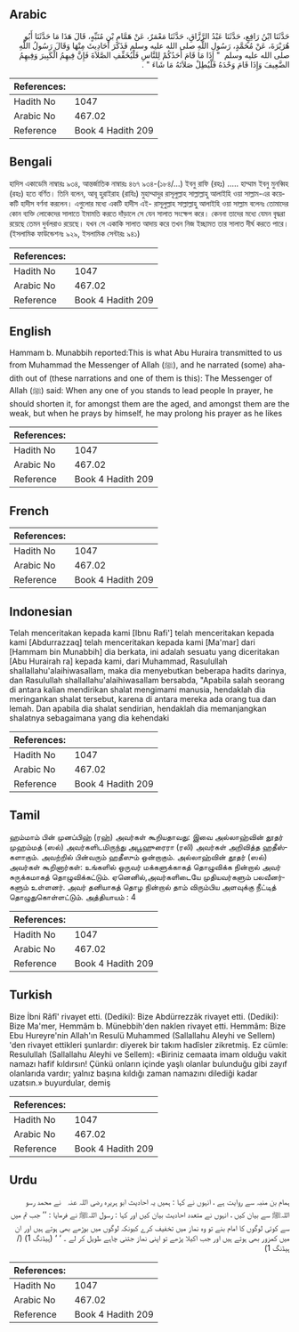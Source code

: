 ## Arabic


<div dir="rtl" lang="ar" style={{fontSize:'larger',backgroundColor:'#f8f9fa',padding:20}}>
حَدَّثَنَا ابْنُ رَافِعٍ، حَدَّثَنَا عَبْدُ الرَّزَّاقِ، حَدَّثَنَا مَعْمَرٌ، عَنْ هَمَّامِ بْنِ مُنَبِّهٍ، قَالَ هَذَا مَا حَدَّثَنَا أَبُو هُرَيْرَةَ، عَنْ مُحَمَّدٍ، رَسُولِ اللَّهِ صلى الله عليه وسلم فَذَكَرَ أَحَادِيثَ مِنْهَا وَقَالَ رَسُولُ اللَّهِ صلى الله عليه وسلم ‏ "‏ إِذَا مَا قَامَ أَحَدُكُمْ لِلنَّاسِ فَلْيُخَفِّفِ الصَّلاَةَ فَإِنَّ فِيهِمُ الْكَبِيرَ وَفِيهِمُ الضَّعِيفَ وَإِذَا قَامَ وَحْدَهُ فَلْيُطِلْ صَلاَتَهُ مَا شَاءَ ‏"‏ ‏.‏
</div>
<div style={{backgroundColor:'#f8f9fa',padding:20, marginBottom: 10}}><table> <thead> <tr> <th>References:</th> <th></th> </tr> </thead> <tbody><tr><td>Hadith No</td><td>1047</td></tr><tr><td>Arabic No</td><td>467.02</td></tr><tr><td>Reference</td><td>Book 4 Hadith 209</td></tr></tbody></table></div>

## Bengali


<div dir="ltr" lang="bn" style={{fontSize:'larger',backgroundColor:'#f8f9fa',padding:20}}>
হাদিস একাডেমি নাম্বারঃ ৯৩৪, আন্তর্জাতিক নাম্বারঃ ৪৬৭ ৯৩৪-(১৮৪/...) ইবনু রাফি (রহঃ) ..... হাম্মাম ইবনু মুনব্বিহ (রহঃ) হতে বর্ণিত। তিনি বলেন, আবূ হুরাইরাহ (রাযিঃ) মুহাম্মাদুর রাসূলুল্লাহ সাল্লাল্লাহু আলাইহি ওয়া সাল্লাম-এর কয়েকটি হাদীস বর্ণনা করলেন। এগুলোর মধ্যে একটি হাদীস এই- রাসূলুল্লাহ সাল্লাল্লাহু আলাইহি ওয়া সাল্লাম বলেনঃ তোমাদের কোন ব্যক্তি লোকেদের সালাতে ইমামতি করতে দাঁড়ালে সে যেন সালাত সংক্ষেপ করে। কেননা তাদের মধ্যে যেমন বৃদ্ধরা রয়েছে তেমন দুর্বলরাও রয়েছে। যখন সে একাকি সালাত আদায় করে তখন নিজ ইচ্ছামত তার সালাত দীর্ঘ করতে পারে। (ইসলামিক ফাউন্ডেশনঃ ৯২৯, ইসলামিক সেন্টারঃ ৯৪১)
</div>
<div style={{backgroundColor:'#f8f9fa',padding:20, marginBottom: 10}}><table> <thead> <tr> <th>References:</th> <th></th> </tr> </thead> <tbody><tr><td>Hadith No</td><td>1047</td></tr><tr><td>Arabic No</td><td>467.02</td></tr><tr><td>Reference</td><td>Book 4 Hadith 209</td></tr></tbody></table></div>

## English


<div dir="ltr" lang="en" style={{fontSize:'larger',backgroundColor:'#f8f9fa',padding:20}}>
Hammam b. Munabbih reported:This is what Abu Huraira transmitted to us from Muhammad the Messenger of Allah (ﷺ), and he narrated (some) ahadith out of (these narrations and one of them is this): The Messenger of Allah (ﷺ) said: When any one of you stands to lead people In prayer, he should shorten it, for amongst them are the aged, and amongst them are the weak, but when he prays by himself, he may prolong his prayer as he likes
</div>
<div style={{backgroundColor:'#f8f9fa',padding:20, marginBottom: 10}}><table> <thead> <tr> <th>References:</th> <th></th> </tr> </thead> <tbody><tr><td>Hadith No</td><td>1047</td></tr><tr><td>Arabic No</td><td>467.02</td></tr><tr><td>Reference</td><td>Book 4 Hadith 209</td></tr></tbody></table></div>

## French


<div dir="ltr" lang="fr" style={{fontSize:'larger',backgroundColor:'#f8f9fa',padding:20}}>

</div>
<div style={{backgroundColor:'#f8f9fa',padding:20, marginBottom: 10}}><table> <thead> <tr> <th>References:</th> <th></th> </tr> </thead> <tbody><tr><td>Hadith No</td><td>1047</td></tr><tr><td>Arabic No</td><td>467.02</td></tr><tr><td>Reference</td><td>Book 4 Hadith 209</td></tr></tbody></table></div>

## Indonesian


<div dir="ltr" lang="id" style={{fontSize:'larger',backgroundColor:'#f8f9fa',padding:20}}>
Telah menceritakan kepada kami [Ibnu Rafi'] telah menceritakan kepada kami [Abdurrazzaq] telah menceritakan kepada kami [Ma'mar] dari [Hammam bin Munabbih] dia berkata, ini adalah sesuatu yang diceritakan [Abu Hurairah ra] kepada kami, dari Muhammad, Rasulullah shallallahu'alaihiwasallam, maka dia menyebutkan beberapa hadits darinya, dan Rasulullah shallallahu'alaihiwasallam bersabda, "Apabila salah seorang di antara kalian mendirikan shalat mengimami manusia, hendaklah dia meringankan shalat tersebut, karena di antara mereka ada orang tua dan lemah. Dan apabila dia shalat sendirian, hendaklah dia memanjangkan shalatnya sebagaimana yang dia kehendaki
</div>
<div style={{backgroundColor:'#f8f9fa',padding:20, marginBottom: 10}}><table> <thead> <tr> <th>References:</th> <th></th> </tr> </thead> <tbody><tr><td>Hadith No</td><td>1047</td></tr><tr><td>Arabic No</td><td>467.02</td></tr><tr><td>Reference</td><td>Book 4 Hadith 209</td></tr></tbody></table></div>

## Tamil


<div dir="ltr" lang="ta" style={{fontSize:'larger',backgroundColor:'#f8f9fa',padding:20}}>
ஹம்மாம் பின் முனப்பிஹ் (ரஹ்) அவர்கள் கூறியதாவது: இவை அல்லாஹ்வின் தூதர் முஹம்மத் (ஸல்) அவர்களிடமிருந்து அபூஹுரைரா (ரலி) அவர்கள் அறிவித்த ஹதீஸ்களாகும். அவற்றில் பின்வரும் ஹதீஸும் ஒன்றாகும். அல்லாஹ்வின் தூதர் (ஸல்) அவர்கள் கூறினார்கள்: உங்களில் ஒருவர் மக்களுக்காகத் தொழுவிக்க நின்றால் அவர் சுருக்கமாகத் தொழுவிக்கட்டும். ஏனெனில்,அவர்களிடையே முதியவர்களும் பலவீனர்களும் உள்ளனர். அவர் தனியாகத் தொழ நின்றால் தாம் விரும்பிய அளவுக்கு நீட்டித் தொழுதுகொள்ளட்டும். அத்தியாயம் : 4
</div>
<div style={{backgroundColor:'#f8f9fa',padding:20, marginBottom: 10}}><table> <thead> <tr> <th>References:</th> <th></th> </tr> </thead> <tbody><tr><td>Hadith No</td><td>1047</td></tr><tr><td>Arabic No</td><td>467.02</td></tr><tr><td>Reference</td><td>Book 4 Hadith 209</td></tr></tbody></table></div>

## Turkish


<div dir="ltr" lang="tr" style={{fontSize:'larger',backgroundColor:'#f8f9fa',padding:20}}>
Bize İbni Râfî' rivayet etti. (Dediki): Bize Abdürrezzâk rivayet etti. (Dediki): Bize Ma'mer, Hemmâm b. Münebbih'den naklen rivayet etti. Hemmâm: Bize Ebu Hureyre'nin Allah'ın Resulü Muhammed (Sallallahu Aleyhi ve Sellem) 'den rivayet ettikleri şunlardır: diyerek bir takım hadîsler zikretmiş. Ez cümle: Resulullah (Sallallahu Aleyhi ve Sellem): «Biriniz cemaata imam olduğu vakit namazı hafif kıldırsın! Çünkü onların içinde yaşlı olanlar bulunduğu gibi zayıf olanlarıda vardır; yalnız başına kıldığı zaman namazını dilediği kadar uzatsın.» buyurdular, demiş
</div>
<div style={{backgroundColor:'#f8f9fa',padding:20, marginBottom: 10}}><table> <thead> <tr> <th>References:</th> <th></th> </tr> </thead> <tbody><tr><td>Hadith No</td><td>1047</td></tr><tr><td>Arabic No</td><td>467.02</td></tr><tr><td>Reference</td><td>Book 4 Hadith 209</td></tr></tbody></table></div>

## Urdu


<div dir="rtl" lang="ur" style={{fontSize:'larger',backgroundColor:'#f8f9fa',padding:20}}>
ہمام بن منبہ سے روایت ہے ، انہوں نے کہا : ہمیں یہ احادیث ابو ہریرہ ‌رضی ‌اللہ ‌عنہ ‌ ‌ نے محمد رسو اللہﷺ سے بیان کیں ، انہوں نے متعدد احادیث بیان کیں اور کہا : رسول اللہﷺ نے فرمایا : ’’ جب تم میں سے کوئی لوگوں کا امام بنے تو وہ نماز میں تخفیف کرے کیونکہ لوگوں میں بوڑھے بھی ہوتے ہیں اور ان میں کمزور بھی ہوتے ہیں اور جب اکیلا پڑھے تو اپنی نماز جتنی چاہے طویل کر لے ۔ ‘ ‘ (ہیڈنگ 1) (/ہیڈنگ 1)
</div>
<div style={{backgroundColor:'#f8f9fa',padding:20, marginBottom: 10}}><table> <thead> <tr> <th>References:</th> <th></th> </tr> </thead> <tbody><tr><td>Hadith No</td><td>1047</td></tr><tr><td>Arabic No</td><td>467.02</td></tr><tr><td>Reference</td><td>Book 4 Hadith 209</td></tr></tbody></table></div>